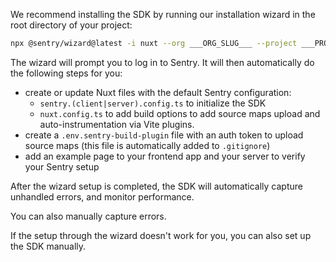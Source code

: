 We recommend installing the SDK by running our installation wizard in the root directory of your project:

```bash
npx @sentry/wizard@latest -i nuxt --org ___ORG_SLUG___ --project ___PROJECT_SLUG___
```

The wizard will prompt you to log in to Sentry. It will then automatically do the following steps for you:

- create or update Nuxt files with the default Sentry configuration:
  - `sentry.(client|server).config.ts` to initialize the SDK
  - `nuxt.config.ts` to add build options to add source maps upload and auto-instrumentation via Vite plugins.
- create a `.env.sentry-build-plugin` file with an auth token to upload source maps (this file is automatically added to `.gitignore`)
- add an example page to your frontend app and your server to verify your Sentry setup

After the wizard setup is completed, the SDK will automatically capture unhandled errors, and monitor performance.

You can also <PlatformLink to="/usage/">manually capture errors</PlatformLink>.

<Note>
  If the setup through the wizard doesn't work for you, you can also <PlatformLink to="/manual-setup/">set up the SDK manually</PlatformLink>.
</Note>
